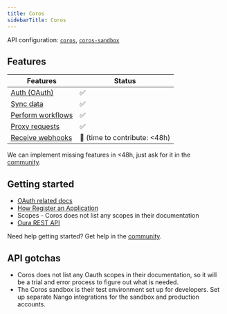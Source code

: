 ```yaml
---
title: Coros
sidebarTitle: Coros
---
```


API configuration: [`coros`](https://nango.dev/providers.yaml), [`coros-sandbox`](https://nango.dev/providers.yaml)

## Features

| Features | Status |
| - | - |
| [Auth (OAuth)](/integrate/guides/authorize-an-api) | ✅ |
| [Sync data](/integrate/guides/sync-data-from-an-api) | ✅ |
| [Perform workflows](/integrate/guides/perform-workflows-with-an-api) | ✅ |
| [Proxy requests](/integrate/guides/proxy-requests-to-an-api) | ✅ |
| [Receive webhooks](/integrate/guides/receive-webhooks-from-an-api) | 🚫 (time to contribute: &lt;48h) |

<Tip>We can implement missing features in &lt;48h, just ask for it in the [community](https://nango.dev/slack).</Tip>

## Getting started

-   [OAuth related docs](https://www.dropbox.com/scl/fo/6ps1297tn9pfo7qmcb0o8/AItfHWAW8t-jZ0NIrAaT0hg?e=1&preview=COROS+API+Reference+V2.0.5(Updated).pdf&rlkey=kbq4zmu47j9c3c6qu7b96z39f&st=ntqasbgo&dl=0)
-   [How Register an Application](https://support.coros.com/hc/en-us/articles/17085887816340-Submit-an-API-Application)
-   Scopes - Coros does not list any scopes in their documentation
-   [Oura REST API](https://www.dropbox.com/scl/fo/6ps1297tn9pfo7qmcb0o8/AItfHWAW8t-jZ0NIrAaT0hg?e=1&preview=COROS+API+Reference+V2.0.5(Updated).pdf&rlkey=kbq4zmu47j9c3c6qu7b96z39f&st=ntqasbgo&dl=0)

<Tip>Need help getting started? Get help in the [community](https://nango.dev/slack).</Tip>

## API gotchas
- Coros does not list any Oauth scopes in their documentation, so it will be a trial and error process to figure out what is needed.
- The Coros sandbox is their test environment set up for developers. Set up separate Nango integrations for the sandbox and production accounts.
